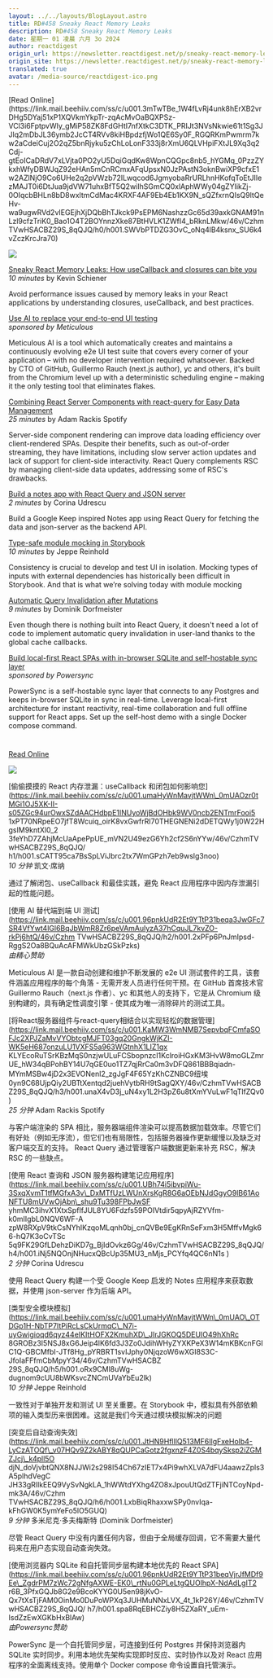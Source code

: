 ```yaml
---
layout: ../../layouts/BlogLayout.astro
title: RD#458 Sneaky React Memory Leaks
description: RD#458 Sneaky React Memory Leaks
date: 星期一 01 凌晨 六月 3o 2024
author: reactdigest
origin_url: https://newsletter.reactdigest.net/p/sneaky-react-memory-leaks
origin_site: https://newsletter.reactdigest.net/p/sneaky-react-memory-leaks
translated: true
avatar: /media-source/reactdigest-ico.png
---
```



<Reference client:only="react" title="RD#458 Sneaky React Memory Leaks" url="https://newsletter.reactdigest.net/p/sneaky-react-memory-leaks" />

<Detail client:only="react">
	[Read Online](https://link.mail.beehiiv.com/ss/c/u001.3mTwTBe_1W4fLvRj4unk8hErXB2vrDHg5DYaj51xP1XQVkmYkpTr-zqAcMvOaBQXPSz-VCl3i6FptpvWIy_gMiP58ZK8FdGHtI7nfXtkC3DTK_PRIJt3NVsNkwie61t1Sg3JJlq2mDbJL36ymb2JcCT4RVv8kiHBpdzfjWo1QE6Sy0F_RGQRKmPwmrm7kw2aCdeiCuj2O2qZ5bnRjyku5zChLoLonF333j8rXmU6QLVHpiFXtJL9Xq3q2Cdj-gtEoICaDRdV7xLVjta0PO2yU5DqiGqdKw8WpnCQGpc8nb5_hYGMq_0PzzZYkxhWfyDBWJqZ92eHAn5mCnRCmxAFqUpsxN0JzPAstN3oknBwiXP9cfxE1w2AZlNjO9Co6UHe2q2pVWzb72ILwqcod6JgmyobaRrURLhnHKofqToEtJIlezMAJT0i6DtJua9jdVW71uhxBfT5Q2wiIhSGmCQ0xlAphWWy04gZYIikZj-0OIqcbBHLn8bD8wxltmCdMac4KRXF4AF9Eb4Eb1KX9N_sQZfxrnQIsQ9ltQeHv-wa9ugwRVd2vIEGEjhXjDQbBhTJkck9PsEPM6NashzzGc65d39axkGNAM91nLzl9cfzTriK0_Bao1O4T2BOYnnzXke87BtHVLK1ZWfI4_bRknLMkw/46v/CzhmTVwHSACBZ29S_8qQJQ/h0/h001.SWVbPTDZG3OvC_oNq4lB4ksnx_SU6k4vZczKrcJra70)

![](https://link.mail.beehiiv.com/ss/o/u001.Btu2bd7uwPPtNpvEhFUmtA/46v/CzhmTVwHSACBZ29S_8qQJQ/ho.gif)

[Sneaky React Memory Leaks: How useCallback and closures can bite you](https://link.mail.beehiiv.com/ss/c/u001.umaHyWnMavjtWWn_0mUAOzr0tMGi1OJ5XK-II-s05ZGc94urOwxSZdAACHdbpE1INUyoWjBdOHbk9WV0ncb2ENTmrFooi51xPT70NRpeEO7jfT8Wcuiq_oirK8vxGwfrRI70THEGNENi2dDETQWy1j0W22HgsIM9kntXl0_23feYhD7ZAhjMcUaApePpUE_mVN2U49ezG6Yh2cf2S6nYYw/46v/CzhmTVwHSACBZ29S_8qQJQ/h1/h001.sCAtT95ca7BsSpLViJbrc2tx7WmGPzh7eb9wslg3noo)  
_10 minutes_ by Kevin Schiener

Avoid performance issues caused by memory leaks in your React applications by understanding closures, useCallback, and best practices.

[Use AI to replace your end-to-end UI testing](https://link.mail.beehiiv.com/ss/c/u001.96pnkUdR2Et9YTtP31beqa3JwGFc7SR4VfYwt4lGl6BqJbWmR8Zr6peVAmAulyzA37hCquJL7kvZO-rkPj6htQ/46v/CzhmTVwHSACBZ29S_8qQJQ/h2/h001.2xPFp6PnJmIpsd-RggS2Oa8BQuAcAFMWkUbzGSkPzks)  
_sponsored by Meticulous_

Meticulous AI is a tool which automatically creates and maintains a continuously evolving e2e UI test suite that covers every corner of your application – with no developer intervention required whatsoever. Backed by CTO of GitHub, Guillermo Rauch (next.js author), yc and others, it's built from the Chromium level up with a deterministic scheduling engine – making it the only testing tool that eliminates flakes.

[Combining React Server Components with react-query for Easy Data Management](https://link.mail.beehiiv.com/ss/c/u001.KaMW3WmNMB7SepvbqFCmfaSOFJc2XPJZaMvVYObtcgMJFT03gq20GngkWjKZI-WK5eH687onzuLU1VXFS5a963WGtnhX1LIZ1qxKLYEcoRuTSrKBzMqS0nzjwULuFCSbopnzcI1KclroiHGxKM3HvW8moGLZmrUE_hW34qBPohBY14U7qGE0uo1TZ7qjRrCa0m3vDFQ861BBBqiadn-MYmMSBw4jD2x3EVONenl2_zgJgF4F65YzKhCZNBC9Niue0yn9C68UjpQiy2UBTtXentqd2juehVytbRH9tSagQXY/46v/CzhmTVwHSACBZ29S_8qQJQ/h3/h001.unaX4vD3j_uN4xy1L2H3pZ6u8tXmYVuLwF1qTlfZQv0)  
_25 minutes_ by Adam Rackis Spotify

Server-side component rendering can improve data loading efficiency over client-rendered SPAs. Despite their benefits, such as out-of-order streaming, they have limitations, including slow server action updates and lack of support for client-side interactivity. React Query complements RSC by managing client-side data updates, addressing some of RSC's drawbacks.

[Build a notes app with React Query and JSON server](https://link.mail.beehiiv.com/ss/c/u001.UBh74i5ibvpiWu-3SxqXvmT1tfMGfxA3v_DxMTfUzLWUnXrsKgR8G6aOEbNJdGgyO9lB61AoNFTU8mUVwOjAbn_shu9Tu398FPbJwSFyhmMC3ihvX1XtxSpfIfJUL8YU6Fdzfs59POIVtdir5qpyAjRZYVfm-k0mIIgbL0NQV6WF-AzpW8RXpV9tkCsNYhIKzqoMLqnh0bj_cnQVBe9EgKRnSeFxm3H5MffvMgk66-hQ7K3oCvsTSc5q9FK29GfLDehzDiKD7g_BjIdOvkz6Gg/46v/CzhmTVwHSACBZ29S_8qQJQ/h4/h001.iNj5NQOnjNHucxQBcUp35MU3_nMjs_PCYfq4QC6nN1s)  
_2 minutes_ by Corina Udrescu

Build a Google Keep inspired Notes app using React Query for fetching the data and json-server as the backend API.

[Type-safe module mocking in Storybook](https://link.mail.beehiiv.com/ss/c/u001.umaHyWnMavjtWWn_0mUAO_OTDGp1H-NbTP7ItPiRcLsCkUrmqC_N7i-uyGwigioqd6qyz44eIKItHOFX2KmuhXD_JIrJGKOQ5DEUIO49hXhRc8GrOBz3I5NSJ8xG6Jeip4lK6fd3J3Zo0JdihWHyZYXKPeX3W14mKBKcnFGIC1Q-GBCMfbI-JTf8Hg_pYRBRT1svIJphy0NjqzoW6wXGI8S3C-JfoIaFFfmCbMpyY34/46v/CzhmTVwHSACBZ29S_8qQJQ/h5/h001.oRx9CMl8uWg-dugnom9cUU8bWKsvcZNCmUVaYbEu2lk)  
_10 minutes_ by Jeppe Reinhold

Consistency is crucial to develop and test UI in isolation. Mocking types of inputs with external dependencies has historically been difficult in Storybook. And that is what we’re solving today with module mocking

[Automatic Query Invalidation after Mutations](https://link.mail.beehiiv.com/ss/c/u001.JtHN9HflllQ513MF6IlgFxeHolb4-LyCzATOQf_v07HQv9Z2kABY8qQUPCaGotz2fgxnzF4Z0S4bqySksp2iZGMZJcj_k4pll5OdjN_doVjvbtQNX8NJJWi2s298I54Ch67zIET7x4Pi9whXLVA7dFU4aawzZpLs3A5plhdVegCJH33gRlIkEEQ9VySvNgkLA_1hWWtdYXhg4ZO8xJpouUtQdZTFjiNTCoyNpd-mk3A/46v/CzhmTVwHSACBZ29S_8qQJQ/h6/h001.LxbBiqRhaxxwSPy0nvIqa-kFhGW0K5ymYeFo5lO5GUQ)  
_9 minutes_ by Dominik Dorfmeister

Even though there is nothing built into React Query, it doesn't need a lot of code to implement automatic query invalidation in user-land thanks to the global cache callbacks.

[Build local-first React SPAs with in-browser SQLite and self-hostable sync layer](https://link.mail.beehiiv.com/ss/c/u001.96pnkUdR2Et9YTtP31beqVjrJfMDf9Ee_ZgdrPM7zWc72gNfgAXWE-EK0_rtNu0GPLeLtgQUOlhpX-NdAdLgIT2r6B_3PfxGQJb8G2e9BcoKYYG0U5en98jKvO-Qx7tXsTjFAM0OinMo0DuPoWPXq3JUHMuNNxLVX_4t_1kP26Y/46v/CzhmTVwHSACBZ29S_8qQJQ/h7/h001.spa8RqEBHCZiy8H5ZXaRY_uEm-IsdZzEwXGKbHxBlAw)  
_sponsored by Powersync_

PowerSync is a self-hostable sync layer that connects to any Postgres and keeps in-browser SQLite in sync in real-time. Leverage local-first architecture for instant reactivity, real-time collaboration and full offline support for React apps. Set up the self-host demo with a single Docker compose command.

#
</Detail>

[Read Online](https://link.mail.beehiiv.com/ss/c/u001.3mTwTBe_1W4fLvRj4unk8hErXB2vrDHg5DYaj51xP1XQVkmYkpTr-zqAcMvOaBQXPSz-VCl3i6FptpvWIy_gMiP58ZK8FdGHtI7nfXtkC3DTK_PRIJt3NVsNkwie61t1Sg3JJlq2mDbJL36ymb2JcCT4RVv8kiHBpdzfjWo1QE6Sy0F_RGQRKmPwmrm7kw2aCdeiCuj2O2qZ5bnRjyku5zChLoLonF333j8rXmU6QLVHpiFXtJL9Xq3q2Cdj-gtEoICaDRdV7xLVjta0PO2yU5DqiGqdKw8WpnCQGpc8nb5_hYGMq_0PzzZYkxhWfyDBWJqZ92eHAn5mCnRCmxAFqUpsxN0JzPAstN3oknBwiXP9cfxE1w2AZlNjO9Co6UHe2q2pVWzb72ILwqcod6JgmyobaRrURLhnHKofqToEtJIlezMAJT0i6DtJua9jdVW71uhxBfT5Q2wiIhSGmCQ0xlAphWWy04gZYIikZj-0OIqcbBHLn8bD8wxltmCdMac4KRXF4AF9Eb4Eb1KX9N_sQZfxrnQIsQ9ltQeHv-wa9ugwRVd2vIEGEjhXjDQbBhTJkck9PsEPM6NashzzGc65d39axkGNAM91nLzl9cfzTriK0_Bao1O4T2BOYnnzXke87BtHVLK1ZWfI4_bRknLMkw/46v/CzhmTVwHSACBZ29S_8qQJQ/h0/h001.SWVbPTDZG3OvC_oNq4lB4ksnx_SU6k4vZczKrcJra70)

![](https://link.mail.beehiiv.com/ss/o/u001.Btu2bd7uwPPtNpvEhFUmtA/46v/CzhmTVwHSACBZ29S_8qQJQ/ho.gif)

\[偷偷摸摸的 React 内存泄漏：useCallback 和闭包如何影响您]\(https://link.mail.beehiiv.com/ss/c/u001.umaHyWnMavjtWWn\_0mUAOzr0tMGi1OJ5XK-II-s05ZGc94urOwxSZdAACHdbpE1INUyoWjBdOHbk9WV0ncb2ENTmrFooi5 1xPT70NRpeEO7jfT8Wcuiq\_oirK8vxGwfrRI70THEGNENi2dDETQWy1j0W22HgsIM9kntXl0\_2 3feYhD7ZAhjMcUaApePpUE\_mVN2U49ezG6Yh2cf2S6nYYw/46v/CzhmTVwHSACBZ29S\_8qQJQ/ h1/h001.sCATT95ca7BsSpLViJbrc2tx7WmGPzh7eb9wslg3noo)\
*10 分钟* 凯文·席纳

通过了解闭包、useCallback 和最佳实践，避免 React 应用程序中因内存泄漏引起的性能问题。

\[使用 AI 替代端到端 UI 测试]\(https://link.mail.beehiiv.com/ss/c/u001.96pnkUdR2Et9YTtP31beqa3JwGFc7SR4VfYwt4lGl6BqJbWmR8Zr6peVAmAulyzA37hCquJL7kvZO-rkPj6htQ/46v/Czhm TVwHSACBZ29S\_8qQJQ/h2/h001.2xPFp6PnJmIpsd-RggS2Oa8BQuAcAFMWkUbzGSkPzks)\
*由精心赞助*

Meticulous AI 是一款自动创建和维护不断发展的 e2e UI 测试套件的工具，该套件涵盖应用程序的每个角落 - 无需开发人员进行任何干预。在 GitHub 首席技术官 Guillermo Rauch（next.js 作者）、yc 和其他人的支持下，它是从 Chromium 级别构建的，具有确定性调度引擎 - 使其成为唯一消除碎片的测试工具。

\[将React服务器组件与react-query相结合以实现轻松的数据管理]\(https://link.mail.beehiiv.com/ss/c/u001.KaMW3WmNMB7SepvbqFCmfaSOFJc2XPJZaMvVYObtcgMJFT03gq20GngkWjKZI-WK5eH687onzuLU1VXFS5a963WGtnhX1LIZ1qx KLYEcoRuTSrKBzMqS0nzjwULuFCSbopnzcI1KclroiHGxKM3HvW8moGLZmrUE\_hW34qBPohBY14U7qGE0uo1TZ7qjRrCa0m3vDFQ861BBBqiadn-MYmMSBw4jD2x3EVONenl2\_zgJgF4F65YzKhCZNBC9纽埃0yn9C68UjpQiy2UBTtXentqd2juehVytbRH9tSagQXY/46v/CzhmTVwHSACBZ29S\_8qQJQ/h3/h001.unaX4vD3j\_uN4xy1L2H3pZ6u8tXmYVuLwF1qTlfZQv0)\
*25 分钟* Adam Rackis Spotify

与客户端渲染的 SPA 相比，服务器端组件渲染可以提高数据加载效率。尽管它们有好处（例如无序流），但它们也有局限性，包括服务器操作更新缓慢以及缺乏对客户端交互的支持。 React Query 通过管理客户端数据更新来补充 RSC，解决 RSC 的一些缺点。

\[使用 React 查询和 JSON 服务器构建笔记应用程序]\(https://link.mail.beehiiv.com/ss/c/u001.UBh74i5ibvpiWu-3SxqXvmT1tfMGfxA3v\_DxMTfUzLWUnXrsKgR8G6aOEbNJdGgyO9lB61AoNFTU8mUVwOjAbn\_shu9Tu398FPbJwSF yhmMC3ihvX1XtxSpfIfJUL8YU6Fdzfs59POIVtdir5qpyAjRZYVfm-k0mIIgbL0NQV6WF-A zpW8RXpV9tkCsNYhIKzqoMLqnh0bj\_cnQVBe9EgKRnSeFxm3H5MffvMgk66-hQ7K3oCvTSc 5q9FK29GfLDehzDiKD7g\_BjIdOvkz6Gg/46v/CzhmTVwHSACBZ29S\_8qQJQ/h4/h001.iNj5NQOnjNHucxQBcUp35MU3\_nMjs\_PCYfq4QC6nN1s )\
*2 分钟* Corina Udrescu

使用 React Query 构建一个受 Google Keep 启发的 Notes 应用程序来获取数据，并使用 json-server 作为后端 API。

\[类型安全模块模拟]\(https://link.mail.beehiiv.com/ss/c/u001.umaHyWnMavjtWWn\_0mUAO\_OTDGp1H-NbTP7ItPiRcLsCkUrmqC\_N7i-uyGwigioqd6qyz44eIKItHOFX2KmuhXD\_JIrJGKOQ5DEUIO49hXhRc 8GROBz3I5NSJ8xG6Jeip4lK6fd3J3Zo0JdihWHyZYXKPeX3W14mKBKcnFGIC1Q-GBCMfbI-JTf8Hg\_pYRBRT1svIJphy0NjqzoW6wXGI8S3C-JfoIaFFfmCbMpyY34/46v/CzhmTVwHSACBZ 29S\_8qQJQ/h5/h001.oRx9CMl8uWg- dugnom9cUU8bWKsvcZNCmUVaYbEu2lk)\
*10 分钟* Jeppe Reinhold

一致性对于单独开发和测试 UI 至关重要。在 Storybook 中，模拟具有外部依赖项的输入类型历来很困难。这就是我们今天通过模块模拟解决的问题

\[突变后自动查询失效]\(https://link.mail.beehiiv.com/ss/c/u001.JtHN9HflllQ513MF6IlgFxeHolb4-LyCzATOQf\_v07HQv9Z2kABY8qQUPCaGotz2fgxnzF4Z0S4bqySksp2iZGMZJcj\_k4pll5O djN\_doVjvbtQNX8NJJWi2s298I54Ch67zIET7x4Pi9whXLVA7dFU4aawzZpls3A5plhdVegC JH33gRlIkEEQ9VySvNgkLA\_1hWWtdYXhg4ZO8xJpouUtQdZTFjiNTCoyNpd-mk3A/46v/Czhm TVwHSACBZ29S\_8qQJQ/h6/h001.LxbBiqRhaxxwSPy0nvIqa-kFhGW0K5ymYeFo5lO5GUQ)\
*9 分钟* 多米尼克·多夫梅斯特 (Dominik Dorfmeister)

尽管 React Query 中没有内置任何内容，但由于全局缓存回调，它不需要大量代码来在用户态实现自动查询失效。

\[使用浏览器内 SQLite 和自托管同步层构建本地优先的 React SPA]\(https://link.mail.beehiiv.com/ss/c/u001.96pnkUdR2Et9YTtP31beqVjrJfMDf9Ee\_ZgdrPM7zWc72gNfgAXWE-EK0\_rtNu0GPLeLtgQUOlhpX-NdAdLgIT2 r6B\_3PfxGQJb8G2e9BcoKYYG0U5en98jKvO-Qx7tXsTjFAM0OinMo0DuPoWPXq3JUHMuNNxLVX\_4t\_1kP26Y/46v/CzhmTVwHSACBZ29S\_8qQJQ/ h7/h001.spa8RqEBHCZiy8H5ZXaRY\_uEm-IsdZzEwXGKbHxBlAw)\
*由Powersync赞助*

PowerSync 是一个自托管同步层，可连接到任何 Postgres 并保持浏览器内 SQLite 实时同步。利用本地优先架构实现即时反应、实时协作以及对 React 应用程序的全面离线支持。使用单个 Docker compose 命令设置自托管演示。

#


